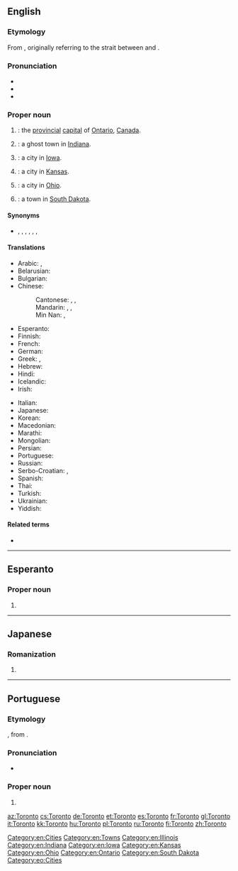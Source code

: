 {{also|Torontó}}
==English==
{{wikipedia}}

===Etymology===
From {{der|en|moh|tkaronto||where trees stand in water}}, originally referring to the strait between {{w|Lake Simcoe}} and {{w|Lake Couchiching}}.

===Pronunciation===
* {{IPA|/təˈɹɒn(t)oʊ/|[tʰəˈɹɒntʰo(ʊ)]|[tʰəˈɹɒɾ̃o(ʊ)]|[tʰəˈɹɒɾ̃ə]|lang=en}}
* {{audio|En-CA Toronto (contracted).ogg|audio (Canada, informal)|lang=en}}
* {{audio|EN-Toronto.ogg|Audio|lang=en}}

===Proper noun===
{{en-proper noun}}

# {{w|Toronto|Toronto, Ontario}}: the [[provincial]] [[capital]] of [[Ontario]], [[Canada]].
# {{w|Toronto, Indiana}}: a ghost town in [[Indiana]].
# {{w|Toronto, Iowa}}: a city in [[Iowa]].
# {{w|Toronto, Kansas}}: a city in [[Kansas]].
# {{w|Toronto, Ohio}}: a city in [[Ohio]].
# {{w|Toronto, South Dakota}}: a town in [[South Dakota]].

====Synonyms====
* {{sense|city}} {{l|en|Big Smoke|The Big Smoke}}, {{l|en|Hogtown}}, {{l|en|Hollywood North}}, {{l|en|Muddy York}} {{qualifier|historical nickname}}, {{l|en|Queen City}}, {{l|en|T.O.}}, {{l|en|York}} {{qualifier|former name}}

====Translations====
{{trans-top|provincial capital on Ontario, Canada}}
* Arabic: {{t|ar|تُورُونْتُو|m|tr=turūntū}}, {{t|ar|تُورُونْتُو|m|tr=torontū}}
* Belarusian: {{t|be|Таронта|m|tr=Tarónta}}
* Bulgarian: {{t|bg|Торонто|tr=Torónto}}
* Chinese:
*: Cantonese: {{t|yue|多倫多|sc=Hani}}, {{t|yue|多伦多|tr=do1 leon4 do1|sc=Hani}}, {{t|yue|多市|tr=do1 si5|sc=Hani}} {{qualifier|short form}}
*: Mandarin: {{t+|cmn|多倫多|sc=Hani}}, {{t+|cmn|多伦多|tr=Duōlúnduō|sc=Hani}}, {{t|cmn|多市|tr=Duō Shì|sc=Hani}} {{qualifier|short form}}
*: Min Nan: {{t|nan|多倫多|sc=Hani}}, {{t|nan|多伦多|tr=To-lûn-to|sc=Hani}}
* Esperanto: {{t|eo|Toronto}}
* Finnish: {{t+|fi|Toronto}}
* French: {{t+|fr|Toronto|m}}
* German: {{t+|de|Toronto|n}}
* Greek: {{t+|el|Τορόντο}}, {{t+|el|Τορόντο}}
* Hebrew: {{t|he|טורונטו}}
* Hindi: {{t|hi|टोरंटो|tr=ṭōraṇṭō}}
* Icelandic: {{t|is|Torontó}}
* Irish: {{t|ga|Torontó|m}}
{{trans-mid}}
* Italian: {{t+|it|Toronto|m}}
* Japanese: {{t|ja|トロント|tr=Toronto}}
* Korean: {{t|ko|토론토|tr=Toronto|sc=Hang}}
* Macedonian: {{t|mk|Торонто|tr=Torónto}}
* Marathi: {{t|mr|टॉरोंटो|tr=ṭǒroṃṭo|sc=Deva}}
* Mongolian: {{t|mn|Торонто|sc=Cyrl}}
* Persian: {{t|fa|تورنتو}}
* Portuguese: {{t|pt|Toronto|f}}
* Russian: {{t+|ru|Торо́нто|m}}
* Serbo-Croatian: {{t|sh|Торонто|sc=Cyrl}}, {{t|sh|Toronto}}
* Spanish: {{t+|es|Toronto|m}}
* Thai: {{t|th|โทรอนโต}}
* Turkish: {{t|tr|Toronto}}
* Ukrainian: {{t|uk|Торонто|m|tr=Torónto}}
* Yiddish: {{t|yi|טאָראָנטאָ}}
{{trans-bottom}}

====Related terms====
* {{l|en|Torontonian}}

[[Category:en:Cities]]
[[Category:en:Towns]]
{{topics|en|Cities in Ontario}}
[[Category:en:Illinois]]
[[Category:en:Indiana]]
[[Category:en:Iowa]]
[[Category:en:Kansas]]
[[Category:en:Ohio]]
[[Category:en:Ontario]]
[[Category:en:South Dakota]]

----

==Esperanto==

===Proper noun===
{{eo-proper noun}}

# {{l|en|Toronto}}

[[Category:eo:Cities]]

----

==Japanese==

===Romanization===
{{ja-romaji}}

# {{ja-romanization of|トロント}}

----

==Portuguese==

===Etymology===
{{bor|pt|en|Toronto}}, from {{der|pt|moh|tkaronto}}.

===Pronunciation===
* {{a|Brazil}} {{IPA|/to.ˈɾõ.tu/|lang=pt}}

===Proper noun===
{{pt-proper noun|f}}

# {{place|pt|city/provincial capital|p/Ontario|c/Canada|t1=Toronto}}

[[az:Toronto]]
[[cs:Toronto]]
[[de:Toronto]]
[[et:Toronto]]
[[es:Toronto]]
[[fr:Toronto]]
[[gl:Toronto]]
[[it:Toronto]]
[[kk:Toronto]]
[[hu:Toronto]]
[[pl:Toronto]]
[[ru:Toronto]]
[[fi:Toronto]]
[[zh:Toronto]]